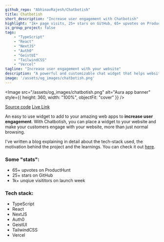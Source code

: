 ```yaml
---
github_repo: "AbhinavRajesh/Chatbotish"
title: Chatbotish
short_description: "Increase user engagement with Chatbotish"
highlight: "1k+ page visits, 25+ stars on GitHub, 65+ upvotes on ProductHunt"
is_group_project: false
tags:
    - "TypeScript"
    - "React"
    - "NextJS"
    - "Auth0"
    - "GeistUI"
    - "TailwindCSS"
    - "Vercel"
tagline: "Increase user engagement with your website"
description: "A powerful and customizable chat widget that helps websites increase user engagement. Easy to integrate, fully customizable, and built with modern web technologies."
image: '/assets/og_images/chatbotish.png'
---
```


<Image
  src="/assets/og_images/chatbotish.png"
  alt="Aura app banner"
  style={{ height: 360, width: "100%", objectFit: "cover" }}
/>

<a href="https://github.com/AbhinavRajesh/Chatbotish" target="_blank" rel="noopener noreferrer">Source code</a>
<a href="https://aura-ar.vercel.app" target="_blank" rel="noopener noreferrer">Live Link</a>

An easy to use widget to add to your amazing web apps to **increase user engagement**. With Chatbotish, you can place a widget to your website and make your customers engage with your website, more than just normal browsing.

I've written a blog explaining in detail about the tech-stack used, the motivation behind the project and the learnings. You can check it out <a href="https://blog.abhinavrajesh.com/introducing-chatbotish" target="_blank" rel="noopener noreferrer">here</a>.

<YouTube id="dzA-VtUvubE" />

### Some "stats":
- 65+ upvotes on ProductHunt
- 25+ stars on GitHub
- 1k+ unqiue visititors on launch week

### Tech stack:
- TypeScript
- React
- NextJS
- Auth0
- GeistUI
- TailwindCSS
- Vercel